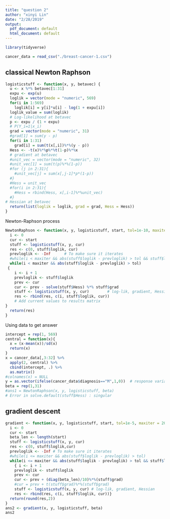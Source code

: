 ```yaml
---
title: "question 2"
author: "xinyi Lin"
date: "2/28/2019"
output:
  pdf_document: default
  html_document: default
---
```


```r
library(tidyverse)
```

```r
cancer_data = read_csv("./breast-cancer-1.csv")
```

## classical Newton Raphson

```r
logisticstuff <- function(x, y, betavec) {
  u <- x %*% betavec[1:31]
  expu <- exp(u)
  loglik = vector(mode = "numeric", 569)
  for(i in 1:569)
    loglik[i] = y[i]*u[i] - log(1 + expu[i])
  loglik_value = sum(loglik)
  # Log-likelihood at betavec
  p <- expu / (1 + expu)
  # P(Y_i=1|x_i)
  grad = vector(mode = "numeric", 31)
  #grad[1] = sum(y - p)
  for(i in 1:31)
    grad[i] = sum(t(x[,i])%*%(y - p))
  Hess <- -t(x)%*%p%*%t(1-p)%*%x
  # gradient at betavec
  #unit_vec = vector(mode = "numeric", 32)
  #unit_vec[1] = sum(t(p)%*%(1-p))
  #for (j in 2:31){
    #unit_vec[j] = sum(x[,j-1]*p*(1-p)) 
  #}
  #Hess = unit_vec
  #for(i in 2:31){
    #Hess = rbind(Hess, x[,i-1]%*%unit_vec)
  #}
# Hessian at betavec
  return(list(loglik = loglik, grad = grad, Hess = Hess))
}
```

Newton-Raphson process

```r
NewtonRaphson <- function(x, y, logisticstuff, start, tol=1e-10, maxiter = 200) {
  i <- 0
  cur <- start
  stuff <- logisticstuff(x, y, cur)
  res <- c(0, stuff$loglik, cur)
  prevloglik <- -Inf      # To make sure it iterates
  #while(i < maxiter && abs(stuff$loglik - prevloglik) > tol && stuff$loglik > -Inf)
  while(i < maxiter && abs(stuff$loglik - prevloglik) > tol)
 {
    i <- i + 1
    prevloglik <- stuff$loglik
    prev <- cur
    cur <- prev - solve(stuff$Hess) %*% stuff$grad
    stuff <- logisticstuff(x, y, cur)        # log-lik, gradient, Hessian
    res <- rbind(res, c(i, stuff$loglik, cur))
    # Add current values to results matrix
}
  return(res)
}
```

Using data to get answer

```r
intercept = rep(1, 569)
central = function(x){
  x = (x-mean(x))/sd(x)
  return(x)
}
x = cancer_data[,3:32] %>% 
  apply(2, central) %>% 
  cbind(intercept, .) %>% 
  as.matrix()
#colnames(x) = NULL
y = as.vector(ifelse(cancer_data$diagnosis=="M",1,0))  # response variables
beta = rep(1,31)
#ans1 = NewtonRaphson(x, y, logisticstuff, beta)
# Error in solve.default(stuff$Hess) : singular
```

## gradient descent

```r
gradient <- function(x, y, logisticstuff, start, tol=1e-5, maxiter = 200){ 
  i <- 0 
  cur <- start 
  beta_len <- length(start)
  stuff <- logisticstuff(x, y, cur) 
  res <- c(0, stuff$loglik,cur)
  prevloglik <- -Inf # To make sure it iterates 
  #while(i <= maxiter && abs(stuff$loglik - prevloglik) > tol)
  while(i <= maxiter && abs(stuff$loglik - prevloglik) > tol && stuff$loglik > -Inf) 
    { i <- i + 1 
    prevloglik <- stuff$loglik 
    prev <- cur 
    cur <- prev + (diag(beta_len)/10)%*%(stuff$grad)
    #cur = prev + t(stuff$grad)%*%(stuff$grad)
    stuff <- logisticstuff(x, y, cur) # log-lik, gradient, Hessian 
    res <- rbind(res, c(i, stuff$loglik, cur))}  
  return(round(res,2))
}
ans2 <- gradient(x, y, logisticstuff, beta)
ans2
```




